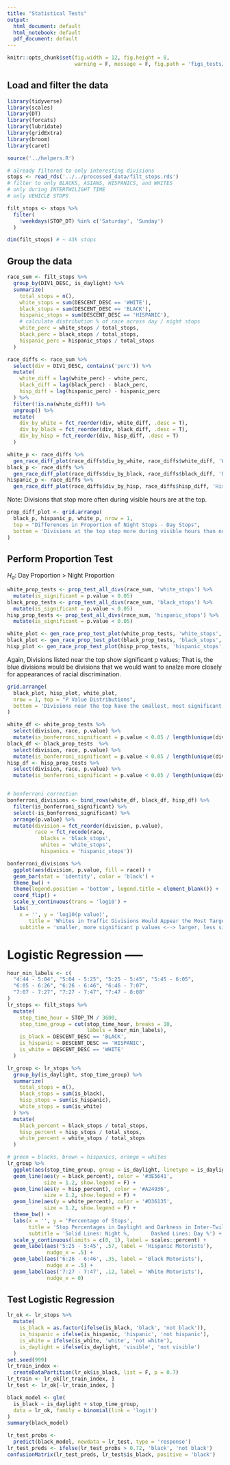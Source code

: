 ```yaml
---
title: "Statistical Tests"
output:
  html_document: default
  html_notebook: default
  pdf_document: default
---
```



```r
knitr::opts_chunk$set(fig.width = 12, fig.height = 8,
                      warning = F, message = F, fig.path = 'figs_tests/')
```

## Load and filter the data

```r
library(tidyverse)
library(scales)
library(DT)
library(forcats)
library(lubridate)
library(gridExtra)
library(broom)
library(caret)

source('../helpers.R')

# already filtered to only interesting divisions
stops <- read_rds('../../processed_data/filt_stops.rds')
# filter to only BLACKS, ASIANS, HISPANICS, and WHITES
# only during INTERTWILIGHT TIME
# only VEHICLE STOPS

filt_stops <- stops %>%
  filter(
    !weekdays(STOP_DT) %in% c('Saturday', 'Sunday')
  )

dim(filt_stops) # ~ 43k stops
```

## Group the data 
```r
race_sum <- filt_stops %>%
  group_by(DIV1_DESC, is_daylight) %>%
  summarize(
    total_stops = n(),
    white_stops = sum(DESCENT_DESC == 'WHITE'),
    black_stops = sum(DESCENT_DESC == 'BLACK'),
    hispanic_stops = sum(DESCENT_DESC == 'HISPANIC'),
    # calculate distribution % of race across day / night stops
    white_perc = white_stops / total_stops,
    black_perc = black_stops / total_stops,
    hispanic_perc = hispanic_stops / total_stops
  )

race_diffs <- race_sum %>%
  select(div = DIV1_DESC, contains('perc')) %>%
  mutate(
    white_diff = lag(white_perc) - white_perc,
    black_diff = lag(black_perc) - black_perc,
    hisp_diff = lag(hispanic_perc) - hispanic_perc
  ) %>%
  filter(!is.na(white_diff)) %>%
  ungroup() %>%
  mutate(
    div_by_white = fct_reorder(div, white_diff, .desc = T),
    div_by_black = fct_reorder(div, black_diff, .desc = T),
    div_by_hisp = fct_reorder(div, hisp_diff, .desc = T)
  )

white_p <- race_diffs %>%
  gen_race_diff_plot(race_diffs$div_by_white, race_diffs$white_diff, 'Whites')
black_p <- race_diffs %>%
  gen_race_diff_plot(race_diffs$div_by_black, race_diffs$black_diff, 'Blacks')
hispanic_p <- race_diffs %>%
  gen_race_diff_plot(race_diffs$div_by_hisp, race_diffs$hisp_diff, 'Hispanics')
```


Note: Divisions that stop more often during visible hours are at the top.
```r
prop_diff_plot <- grid.arrange(
  black_p, hispanic_p, white_p, nrow = 1,
  top = "Differences in Proportion of Night Stops - Day Stops", 
  bottom = 'Divisions at the top stop more during visible hours than non-visible'
)
```

## Perform Proportion Test
$H_a$: Day Proportion > Night Proportion

```r
white_prop_tests <- prop_test_all_divs(race_sum, 'white_stops') %>%
  mutate(is_significant = p.value < 0.05)
black_prop_tests <- prop_test_all_divs(race_sum, 'black_stops') %>%
  mutate(is_significant = p.value < 0.05)
hisp_prop_tests <- prop_test_all_divs(race_sum, 'hispanic_stops') %>%
  mutate(is_significant = p.value < 0.05)

white_plot <- gen_race_prop_test_plot(white_prop_tests, 'white_stops', 'White')
black_plot <- gen_race_prop_test_plot(black_prop_tests, 'black_stops', 'Blacks')
hisp_plot <- gen_race_prop_test_plot(hisp_prop_tests, 'hispanic_stops', 'Hispanics')
```


Again, Divisions listed near the top show significant p values; That is, the blue divisions would be divisions that we would want to analze more closely for appearances of racial discrimination.
```r
grid.arrange(
  black_plot, hisp_plot, white_plot,
  nrow = 1, top = "P Value Distributions",
  bottom = 'Divisions near the top have the smallest, most significant p values'
)
```

```r
white_df <- white_prop_tests %>%
  select(division, race, p.value) %>%
  mutate(is_bonferroni_significant = p.value < 0.05 / length(unique(division)))
black_df <- black_prop_tests  %>%
  select(division, race, p.value) %>%
  mutate(is_bonferroni_significant = p.value < 0.05 / length(unique(division)))
hisp_df <- hisp_prop_tests %>%
  select(division, race, p.value) %>%
  mutate(is_bonferroni_significant = p.value < 0.05 / length(unique(division)))


# bonferroni correction
bonferroni_divisions <- bind_rows(white_df, black_df, hisp_df) %>%
  filter(is_bonferroni_significant) %>%
  select(-is_bonferroni_significant) %>%
  arrange(p.value) %>%
  mutate(division = fct_reorder(division, p.value),
         race = fct_recode(race,
           blacks = 'black_stops',
           whites = 'white_stops',
           hispanics = 'hispanic_stops'))

bonferroni_divisions %>%
  ggplot(aes(division, p.value, fill = race)) + 
  geom_bar(stat = 'identity', color = 'black') + 
  theme_bw() + 
  theme(legend.position = 'bottom', legend.title = element_blank()) +
  coord_flip() + 
  scale_y_continuous(trans = 'log10') + 
  labs(
    x = '', y = 'log10(p value)', 
       title = 'Whites in Traffic Divisions Would Appear the Most Targeted', 
    subtitle = 'smaller, more significant p values <--> larger, less significant p values')
```


# Logistic Regression -----
```r
hour_min_labels <- c(
  "4:44 - 5:04", "5:04 - 5:25", "5:25 - 5:45", "5:45 - 6:05", 
  "6:05 - 6:26", "6:26 - 6:46", "6:46 - 7:07", 
  "7:07 - 7:27", "7:27 - 7:47", "7:47 - 8:08"
)
lr_stops <- filt_stops %>%
  mutate(
    stop_time_hour = STOP_TM / 3600, 
    stop_time_group = cut(stop_time_hour, breaks = 10, 
                          labels = hour_min_labels),
    is_black = DESCENT_DESC == 'BLACK',
    is_hispanic = DESCENT_DESC == 'HISPANIC',
    is_white = DESCENT_DESC == 'WHITE'
  )

lr_group <- lr_stops %>%
  group_by(is_daylight, stop_time_group) %>%
  summarize(
    total_stops = n(),
    black_stops = sum(is_black),
    hisp_stops = sum(is_hispanic),
    white_stops = sum(is_white)
  ) %>%
  mutate(
    black_percent = black_stops / total_stops,
    hisp_percent = hisp_stops / total_stops,
    white_percent = white_stops / total_stops
  )

# green = blacks, brown = hispanics, orange = whites
lr_group %>%
  ggplot(aes(stop_time_group, group = is_daylight, linetype = is_daylight)) + 
  geom_line(aes(y = black_percent), color = '#3E5641',
            size = 1.2, show.legend = F) +
  geom_line(aes(y = hisp_percent), color = '#A24936',
            size = 1.2, show.legend = F) +
  geom_line(aes(y = white_percent), color = '#D36135',
            size = 1.2, show.legend = F) +
  theme_bw() + 
  labs(x = '', y = 'Percentage of Stops',
       title = 'Stop Percentages in Daylight and Darkness in Inter-Twilight Period',
       subtitle = 'Solid Lines: Night %,       Dashed Lines: Day %') +
  scale_y_continuous(limits = c(0, 1), label = scales::percent) + 
  geom_label(aes('5:25 - 5:45', .57, label = 'Hispanic Motorists'),
             nudge_x = .5) +
  geom_label(aes('6:26 - 6:46', .35, label = 'Black Motorists'),
             nudge_x = .5) + 
  geom_label(aes('7:27 - 7:47', .12, label = 'White Motorists'),
             nudge_x = 0)
```

## Test Logistic Regression
```r
lr_ok <- lr_stops %>%
  mutate(
    is_black = as.factor(ifelse(is_black, 'black', 'not black')),
    is_hispanic = ifelse(is_hispanic, 'hispanic', 'not hispanic'),
    is_white = ifelse(is_white, 'white', 'not white'),
    is_daylight = ifelse(is_daylight, 'visible', 'not visible')
  )
set.seed(999)
lr_train_index <- 
  createDataPartition(lr_ok$is_black, list = F, p = 0.7)
lr_train <- lr_ok[lr_train_index, ]
lr_test <- lr_ok[-lr_train_index, ]

black_model <- glm(
  is_black ~ is_daylight + stop_time_group,
  data = lr_ok, family = binomial(link = 'logit')
)
summary(black_model)

lr_test_probs <- 
  predict(black_model, newdata = lr_test, type = 'response')
lr_test_preds <- ifelse(lr_test_probs > 0.72, 'black', 'not black')
confusionMatrix(lr_test_preds, lr_test$is_black, positive = 'black')
```
